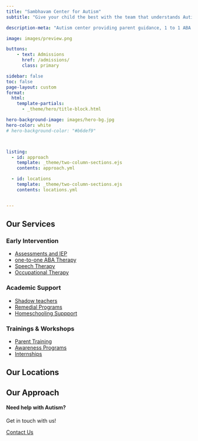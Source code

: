 ```yaml
---
title: "Sambhavam Center for Autism"
subtitle: "Give your child the best with the team that understands Autism the best."

description-meta: "Autism center providing parent guidance, 1 to 1 ABA therapy, speech and occupational therapy. Locations: BTM Layout and Whitefield, Bangalore. Experienced team, family focused approach."

image: images/preview.png

buttons:
    - text: Admissions
      href: /admissions/
      class: primary

sidebar: false
toc: false
page-layout: custom
format:
  html:
    template-partials:
      - _theme/hero/title-block.html

hero-background-image: images/hero-bg.jpg
hero-color: white
# hero-background-color: "#b6def9"



listing:
  - id: approach
    template: _theme/two-column-sections.ejs
    contents: approach.yml

  - id: locations
    template: _theme/two-column-sections.ejs
    contents: locations.yml


---
```


::: {.container .home}

## Our Services

::: {.grid .list-style-none .home-services}
::: {.g-col-12 .g-col-md-4}
### Early Intervention

* [Assessments and IEP](/services/#assessments-and-iep)
* [one-to-one ABA Therapy](/services/#one-to-one-aba-therapy)
* [Speech Therapy](/services/#speech-language-therapy)
* [Occupational Therapy](/services/#occupational-therapy)

:::
::: {.g-col-12 .g-col-md-4}
### Academic Support

* [Shadow teachers](/services/#shadow-teachers)
* [Remedial Programs](/services/#remedial-programs)
* [Homeschooling Suppport](/services/#homeschooling-support)

:::
::: {.g-col-12 .g-col-md-4}
### Trainings & Workshops

* [Parent Training](/services/#parent-training)
* [Awareness Programs](/services/#awareness-programs-and-workshops)
* [Internships](/services/#internships)

:::
:::

## Our Locations

::: {#locations}

:::


## Our Approach

::: {#approach}

:::

:::


::: {.container}


::: {.page-cta}

#### Need help with Autism?

Get in touch with us!

<a href="/contact" class="btn btn-primary">Contact Us</a>

:::
:::

